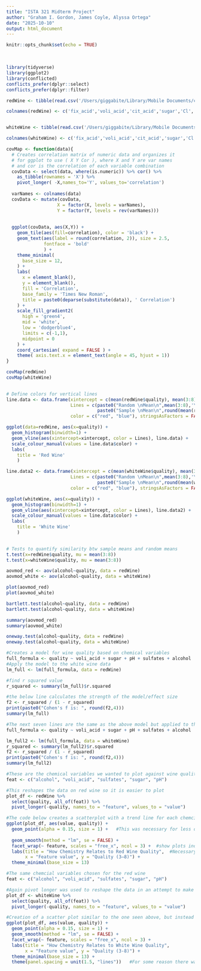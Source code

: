 ```yaml
---
title: "ISTA 321 Midterm Project"
author: "Graham I. Gordon, James Coyle, Alyssa Ortega"
date: "2025-10-10"
output: html_document
---
```


```r
knitr::opts_chunk$set(echo = TRUE)
```

\
```r
library(tidyverse)
library(ggplot2)
library(conflicted)
conflicts_prefer(dplyr::select)
conflicts_prefer(dplyr::filter)
```

```r
redWine <- tibble(read.csv('/Users/giggabite/Library/Mobile Documents/com~apple~CloudDocs/MyCode/Data Science/Data 321/wine+quality/winequality-red.csv',sep=';'))

colnames(redWine) <- c('fix_acid','voli_acid','cit_acid','sugar','Cl','free_SO2','total_SO2','density','pH','sulfates','alcohol','quality')


whiteWine <- tibble(read.csv('/Users/giggabite/Library/Mobile Documents/com~apple~CloudDocs/MyCode/Data Science/Data 321/wine+quality/winequality-white.csv',sep=';'))

colnames(whiteWine) <- c('fix_acid','voli_acid','cit_acid','sugar','Cl','free_SO2','total_SO2','density','pH','sulfates','alcohol','quality')
```

```r
covMap <- function(data){
  # Creates correlation matrix of numeric data and organizes it 
  # for ggplot to use ( X Y Cor ), where X and Y are var names
  # and cor is the correlation of each variable combination
  covData <- select(data, where(is.numeric)) %>% cor() %>% 
    as_tibble(rownames = 'X') %>% 
    pivot_longer( -X,names_to='Y', values_to='correlation')
  
  varNames <- colnames(data)
  covData <- mutate(covData,
                   X = factor(X, levels = varNames),
                   Y = factor(Y, levels = rev(varNames)))
  
  
  ggplot(covData, aes(X,Y)) + 
    geom_tile(aes(fill=correlation), color = 'black') +
    geom_text(aes(label = round(correlation, 2)), size = 2.5, 
              fontface = 'bold'
              ) +
    theme_minimal(
      base_size = 12, 
    ) + 
    labs(
      x = element_blank(),
      y = element_blank(),
      fill = 'Correlation',
      base_family = 'Times New Roman',
      title = paste0(deparse(substitute(data)), ' Correlation')
    ) + 
    scale_fill_gradient2(
      high = 'green4',
      mid = 'white',
      low = 'dodgerblue4',
      limits = c(-1,1),
      midpoint = 0
    ) + 
    coord_cartesian( expand = FALSE ) + 
    theme( axis.text.x = element_text(angle = 45, hjust = 1))
}

covMap(redWine)
covMap(whiteWine)
  


```

```r
# Define colors for vertical lines
line.data <- data.frame(xintercept = c(mean(redWine$quality), mean(3:8)), 
                        Lines = c(paste0("Random \nMean\n",mean(3:8),'\n'),
                                  paste0("Sample \nMean\n",round(mean(redWine$quality),1),'\n')),
                        color = c("red", "blue"), stringsAsFactors = FALSE)

ggplot(data=redWine, aes(x=quality)) + 
  geom_histogram(binwidth=1) + 
  geom_vline(aes(xintercept=xintercept, color = Lines), line.data) + 
  scale_colour_manual(values = line.data$color) + 
  labs(
    title = 'Red Wine'
    )

line.data2 <- data.frame(xintercept = c(mean(whiteWine$quality), mean(3:8)), 
                        Lines = c(paste0("Random \nMean\n",mean(3:8),'\n'),
                                  paste0("Sample \nMean\n",round(mean(whiteWine$quality),1),'\n')),
                        color = c("red", "blue"), stringsAsFactors = FALSE)

ggplot(whiteWine, aes(x=quality)) + 
  geom_histogram(binwidth=1) + 
  geom_vline(aes(xintercept=xintercept, color = Lines), line.data2) + 
  scale_colour_manual(values = line.data$color) + 
  labs(
    title = 'White Wine'
    ) 
  
```


```r
# Tests to quantify similarity btw sample means and random means
t.test(x=redWine$quality, mu = mean(3:8))
t.test(x=whiteWine$quality, mu = mean(3:8))

aovmod_red <- aov(alcohol~quality, data = redWine)
aovmod_white <- aov(alcohol~quality, data = whiteWine)

plot(aovmod_red)
plot(aovmod_white)

bartlett.test(alcohol~quality, data = redWine)
bartlett.test(alcohol~quality, data = whiteWine)

summary(aovmod_red)
summary(aovmod_white)

oneway.test(alcohol~quality, data = redWine)
oneway.test(alcohol~quality, data = whiteWine)
```


```r
#Creates a model for wine quality based on chemical variables
full_formula <- quality ~ voli_acid + sugar + pH + sulfates + alcohol
#Apply the model to the white wine data
lm_full <- lm(full_formula, data = redWine)

#find r squared value
r_squared <- summary(lm_full)$r.squared

#the below line calculates the strength of the model/effect size
f2 <- r_squared / (1 - r_squared)
print(paste0("Cohen's f is: ", round(f2,4)))
summary(lm_full)
```


```r
#The next seven lines are the same as the above model but applied to the red wine data
full_formula <- quality ~ voli_acid + sugar + pH + sulfates + alcohol

lm_full2 <- lm(full_formula, data = whiteWine)
r_squared <- summary(lm_full2)$r.squared
f2 <- r_squared / (1 - r_squared)
print(paste0("Cohen's f is: ", round(f2,4)))
summary(lm_full2)
```

```r
#These are the chemical variables we wanted to plot against wine quality
feat <- c("alcohol", "voli_acid", "sulfates", "sugar", "pH")

#This reshapes the data on red wine so it is easier to plot
plot_df <- redWine %>%
  select(quality, all_of(feat)) %>%
  pivot_longer(-quality, names_to = "feature", values_to = "value")

#The code below creates a scatterplot with a trend line for each chemcial variable
ggplot(plot_df, aes(value, quality)) +
  geom_point(alpha = 0.15, size = 1) +   #This was necessary for less overlap between the plotted points
  
  geom_smooth(method = "lm", se = FALSE) +
  facet_wrap(~ feature, scales = "free_x", ncol = 3) +  #show plots individually based on chemical variable
  labs(title = "How Chemistry Relates to Red Wine Quality",  #Necessary labels for clear visualization
       x = "Feature value", y = "Quality (3–8)") +
  theme_minimal(base_size = 13) 
```

```r
#The same chemcial variables chosen for the red wine
feat <- c("alcohol", "voli_acid", "sulfates", "sugar", "pH")

#Again pivot longer was used to reshape the data in an attempt to make it easier to plot
plot_df <- whiteWine %>%
  select(quality, all_of(feat)) %>%
  pivot_longer(-quality, names_to = "feature", values_to = "value")

#Creation of a scatter plot similar to the one seen above, but instead applies to white wine
ggplot(plot_df, aes(value, quality)) +
  geom_point(alpha = 0.15, size = 1) +
  geom_smooth(method = "lm", se = FALSE) +
  facet_wrap(~ feature, scales = "free_x", ncol = 3) +
  labs(title = "How Chemistry Relates to White Wine Quality",
       x = "Feature value", y = "Quality (3-8)") +
  theme_minimal(base_size = 13) + 
  theme(panel.spacing = unit(1.5, "lines"))   #For some reason there was an overlap of axis labels between plots so the panel spacing was used to combat that 
```








